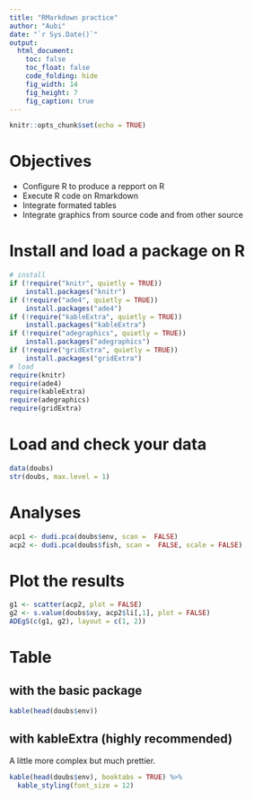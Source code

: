```yaml
---
title: "RMarkdown practice"
author: "Aubi"
date: "`r Sys.Date()`"
output:
  html_document:
    toc: false
    toc_float: false
    code_folding: hide
    fig_width: 14
    fig_height: 7
    fig_caption: true
---
```


```r
knitr::opts_chunk$set(echo = TRUE)
```

# Objectives

+ Configure R to produce a repport on R
+ Execute R code on Rmarkdown
+ Integrate formated tables 
+ Integrate graphics from source code and from other source

# Install and load a package on R

```r
# install
if (!require("knitr", quietly = TRUE))
    install.packages("knitr")
if (!require("ade4", quietly = TRUE))
    install.packages("ade4")
if (!require("kableExtra", quietly = TRUE))
    install.packages("kableExtra")
if (!require("adegraphics", quietly = TRUE))
    install.packages("adegraphics")
if (!require("gridExtra", quietly = TRUE))
    install.packages("gridExtra")
# load
require(knitr)
require(ade4)
require(kableExtra)
require(adegraphics)
require(gridExtra)
```

# Load and check your data

```r
data(doubs)
str(doubs, max.level = 1)
```

# Analyses

```r
acp1 <- dudi.pca(doubs$env, scan =  FALSE)
acp2 <- dudi.pca(doubs$fish, scan =  FALSE, scale = FALSE)
```

# Plot the results

```r
g1 <- scatter(acp2, plot = FALSE)
g2 <- s.value(doubs$xy, acp2$li[,1], plot = FALSE)
ADEgS(c(g1, g2), layout = c(1, 2))
```

# Table

## with the basic package

```r
kable(head(doubs$env))
```

## with kableExtra (highly recommended)

A little more complex but much prettier.

```r
kable(head(doubs$env), booktabs = TRUE) %>%
  kable_styling(font_size = 12)
```

